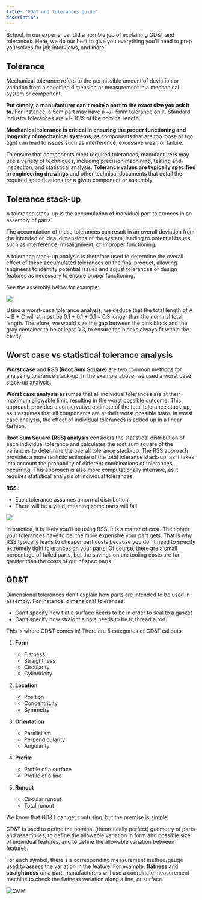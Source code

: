 ```yaml
---
title: "GD&T and tolerances guide"
description:
---
```


School, in our experience, did a horrible job of explaining GD&T and tolerances. Here, we do our best to give you everything you’ll need to prep yourselves for job interviews, and more!

## Tolerance

Mechanical tolerance refers to the permissible amount of deviation or variation from a specified dimension or measurement in a mechanical system or component.

**Put simply, a manufacturer can’t make a part to the exact size you ask it to.** For instance, a 5cm part may have a +/- 5mm tolerance on it. Standard industry tolerances are +/- 10% of the nominal length.

**Mechanical tolerance is critical in ensuring the proper functioning and longevity of mechanical systems**, as components that are too loose or too tight can lead to issues such as interference, excessive wear, or failure.

To ensure that components meet required tolerances, manufacturers may use a variety of techniques, including precision machining, testing and inspection, and statistical analysis. **Tolerance values are typically specified in engineering drawings** and other technical documents that detail the required specifications for a given component or assembly.

## Tolerance stack-up

A tolerance stack-up is the accumulation of individual part tolerances in an assembly of parts.

The accumulation of these tolerances can result in an overall deviation from the intended or ideal dimensions of the system, leading to potential issues such as interference, misalignment, or improper functioning.

A tolerance stack-up analysis is therefore used to determine the overall effect of these accumulated tolerances on the final product, allowing engineers to identify potential issues and adjust tolerances or design features as necessary to ensure proper functioning.

See the assembly below for example:

<Frame >
    <img src="/images/tolerances/example.png" />
</Frame>

Using a worst-case tolerance analysis, we deduce that the total length of A + B + C will at most be 0.1 + 0.1 + 0.1 = 0.3 longer than the nominal total length. Therefore, we would size the gap between the pink block and the gray container to be at least 0.3, to ensure the blocks always fit within the cavity.

## Worst case vs statistical tolerance analysis

**Worst case** and **RSS (Root Sum Square)** are two common methods for analyzing tolerance stack-up. In the example above, we used a worst case stack-up analysis.

**Worst case analysis** assumes that all individual tolerances are at their maximum allowable limit, resulting in the worst possible outcome. This approach provides a conservative estimate of the total tolerance stack-up, as it assumes that all components are at their worst possible state. In worst case analysis, the effect of individual tolerances is added up in a linear fashion.

**Root Sum Square (RSS) analysis** considers the statistical distribution of each individual tolerance and calculates the root sum square of the variances to determine the overall tolerance stack-up. The RSS approach provides a more realistic estimate of the total tolerance stack-up, as it takes into account the probability of different combinations of tolerances occurring. This approach is also more computationally intensive, as it requires statistical analysis of individual tolerances.

**RSS :**

- Each tolerance assumes a normal distribution
- There will be a yield, meaning some parts will fail

<Frame >
    <img src="/images/tolerances/rss.png" />
</Frame>

In practice, it is likely you’ll be using RSS. It is a matter of cost. The tighter your tolerances have to be, the more expensive your part gets. That is why RSS typically leads to cheaper part costs because you don’t need to specify extremely tight tolerances on your parts. Of course, there are a small percentage of failed parts, but the savings on the tooling costs are far greater than the costs of out of spec parts.

## GD&T
Dimensional tolerances don’t explain how parts are intended to be used in assembly. For instance, dimensional tolerances:

- Can’t specify how flat a surface needs to be in order to seal to a gasket
- Can’t specify how straight a hole needs to be to thread a rod.

This is where GD&T comes in! There are 5 categories of GD&T callouts:

1. **Form**
    - Flatness
    - Straightness
    - Circularity
    - Cylindricity


2. **Location**
    - Position
    - Concentricity
    - Symmetry

3. **Orientation**
    - Parallelism
    - Perpendicularity
    - Angularity
4. **Profile**
    - Profile of a surface
    - Profile of a line
5. **Runout**
    - Circular runout
    - Total runout

We know that GD&T can get confusing, but the premise is simple!

GD&T is used to define the nominal (theoretically perfect) geometry of parts and assemblies, to define the allowable variation in form and possible size of individual features, and to define the allowable variation between features.

For each symbol, there's a corresponding measurement method/gauge used to assess the variation in the feature. For example, **flatness** and **straightness** on a part, manufacturers will use a coordinate measurement machine to check the flatness variation along a line, or surface.


![CMM](/images/tolerances/cmm.png)